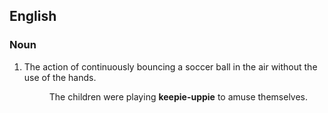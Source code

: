 ==English==
===Noun===
{{en-noun|-}}
#The action of continuously bouncing a soccer ball in the air without the use of the hands.
#:The children were playing '''keepie-uppie''' to amuse themselves.
